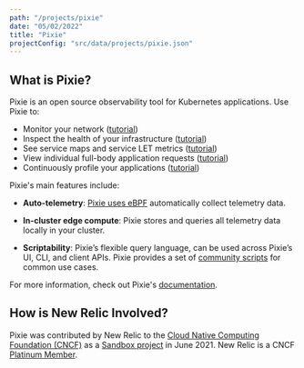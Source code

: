 ```yaml
---
path: "/projects/pixie"
date: "05/02/2022"
title: "Pixie"
projectConfig: "src/data/projects/pixie.json"
---
```


## What is Pixie?

Pixie is an open source observability tool for Kubernetes applications. Use Pixie to:

* Monitor your network ([tutorial](https://docs.px.dev/tutorials/pixie-101/network-monitoring))
* Inspect the health of your infrastructure ([tutorial](https://docs.px.dev/tutorials/pixie-101/infra-health))
* See service maps and service LET metrics ([tutorial](https://docs.px.dev/tutorials/pixie-101/service-performance))
* View individual full-body application requests ([tutorial](https://docs.px.dev/tutorials/pixie-101/request-tracing))
* Continuously profile your applications ([tutorial](https://docs.px.dev/tutorials/pixie-101/profiler))

Pixie's main features include:

* **Auto-telemetry**: [Pixie uses eBPF](https://docs.px.dev/about-pixie/pixie-ebpf/) automatically collect telemetry data.

* **In-cluster edge compute**: Pixie stores and queries all telemetry data locally in your cluster.

* **Scriptability**: Pixie’s flexible query language, can be used across Pixie’s UI, CLI, and client APIs. Pixie provides a set of [community scripts](https://github.com/pixie-io/pixie/tree/main/src/pxl_scripts) for common use cases.

For more information, check out Pixie's [documentation](https://docs.px.dev/).

## How is New Relic Involved?

Pixie was contributed by New Relic to the [Cloud Native Computing Foundation (CNCF)](https://www.cncf.io/) as a [Sandbox project](https://www.cncf.io/sandbox-projects/) in June 2021. New Relic is a CNCF [Platinum Member](https://www.cncf.io/about/members/).